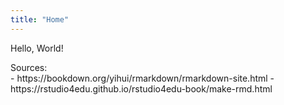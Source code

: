 ```yaml
---
title: "Home"
---
```


Hello, World!


Sources:  
- https://bookdown.org/yihui/rmarkdown/rmarkdown-site.html
- https://rstudio4edu.github.io/rstudio4edu-book/make-rmd.html
